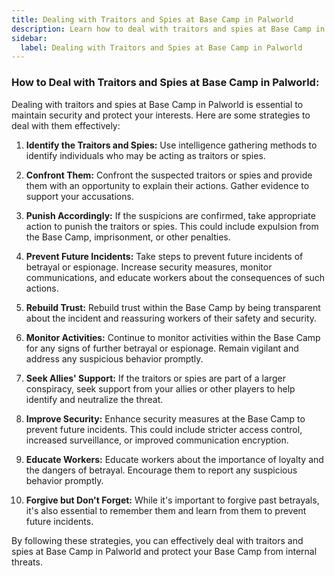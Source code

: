 ```yaml
---
title: Dealing with Traitors and Spies at Base Camp in Palworld
description: Learn how to deal with traitors and spies at Base Camp in Palworld
sidebar:
  label: Dealing with Traitors and Spies at Base Camp in Palworld
---
```


### How to Deal with Traitors and Spies at Base Camp in Palworld:

Dealing with traitors and spies at Base Camp in Palworld is essential to maintain security and protect your interests. Here are some strategies to deal with them effectively:

1. **Identify the Traitors and Spies:** Use intelligence gathering methods to identify individuals who may be acting as traitors or spies.

2. **Confront Them:** Confront the suspected traitors or spies and provide them with an opportunity to explain their actions. Gather evidence to support your accusations.

3. **Punish Accordingly:** If the suspicions are confirmed, take appropriate action to punish the traitors or spies. This could include expulsion from the Base Camp, imprisonment, or other penalties.

4. **Prevent Future Incidents:** Take steps to prevent future incidents of betrayal or espionage. Increase security measures, monitor communications, and educate workers about the consequences of such actions.

5. **Rebuild Trust:** Rebuild trust within the Base Camp by being transparent about the incident and reassuring workers of their safety and security.

6. **Monitor Activities:** Continue to monitor activities within the Base Camp for any signs of further betrayal or espionage. Remain vigilant and address any suspicious behavior promptly.

7. **Seek Allies' Support:** If the traitors or spies are part of a larger conspiracy, seek support from your allies or other players to help identify and neutralize the threat.

8. **Improve Security:** Enhance security measures at the Base Camp to prevent future incidents. This could include stricter access control, increased surveillance, or improved communication encryption.

9. **Educate Workers:** Educate workers about the importance of loyalty and the dangers of betrayal. Encourage them to report any suspicious behavior promptly.

10. **Forgive but Don't Forget:** While it's important to forgive past betrayals, it's also essential to remember them and learn from them to prevent future incidents.

By following these strategies, you can effectively deal with traitors and spies at Base Camp in Palworld and protect your Base Camp from internal threats.
